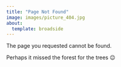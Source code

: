 ```yaml
---
title: "Page Not Found"
image: images/picture_404.jpg
about:
  template: broadside
---
```


The page you requested cannot be found.

Perhaps it missed the forest for the trees 😉

